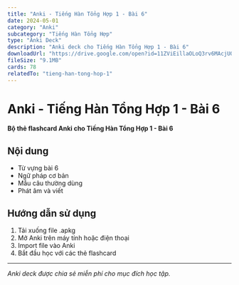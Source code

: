 ```yaml
---
title: "Anki - Tiếng Hàn Tổng Hợp 1 - Bài 6"
date: 2024-05-01
category: "Anki"
subcategory: "Tiếng Hàn Tổng Hợp"
type: "Anki Deck"
description: "Anki deck cho Tiếng Hàn Tổng Hợp 1 - Bài 6"
downloadUrl: "https://drive.google.com/open?id=11ZViEillaOLoQ3rv6MAcjUOXDdxFd0gq&usp=drive_fs"
fileSize: "9.1MB"
cards: 78
relatedTo: "tieng-han-tong-hop-1"
---
```


# Anki - Tiếng Hàn Tổng Hợp 1 - Bài 6

**Bộ thẻ flashcard Anki cho Tiếng Hàn Tổng Hợp 1 - Bài 6**

## Nội dung

- Từ vựng bài 6
- Ngữ pháp cơ bản
- Mẫu câu thường dùng
- Phát âm và viết

## Hướng dẫn sử dụng

1. Tải xuống file .apkg
2. Mở Anki trên máy tính hoặc điện thoại
3. Import file vào Anki
4. Bắt đầu học với các thẻ flashcard

---

*Anki deck được chia sẻ miễn phí cho mục đích học tập.*
